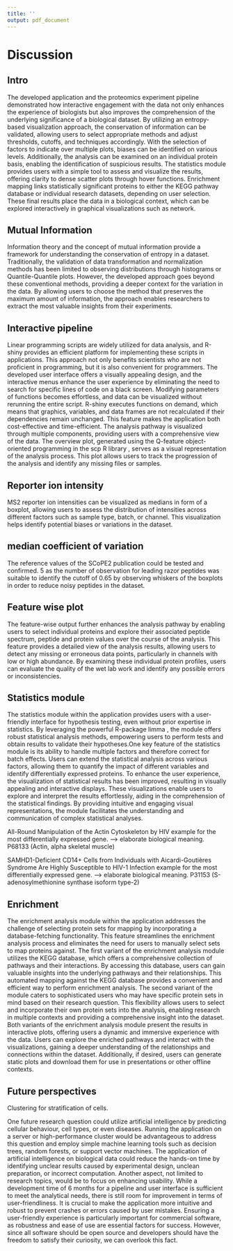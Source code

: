 ```yaml
---
title: ''
output: pdf_document
---
```



# Discussion

## Intro
The developed application and the proteomics experiment pipeline demonstrated how interactive engagement with the data not only enhances the experience of biologists but also improves the comprehension of the underlying significance of a biological dataset. By utilizing an entropy-based visualization approach, the conservation of information can be validated, allowing users to select appropriate methods and adjust thresholds, cutoffs, and techniques accordingly. With the selection of factors to indicate over multiple plots, biases can be identified on various levels. Additionally, the analysis can be examined on an individual protein basis, enabling the identification of suspicious results. The statistics module provides users with a simple tool to assess and visualize the results, offering clarity to dense scatter plots through hover functions. Enrichment mapping links statistically significant proteins to either the KEGG pathway database or individual research datasets, depending on user selection. These final results place the data in a biological context, which can be explored interactively in graphical visualizations such as network.

## Mutual Information
Information theory and the concept of mutual information provide a framework for understanding the conservation of entropy in a dataset. Traditionally, the validation of data transformation and normalization methods has been limited to observing distributions through histograms or Quantile-Quantile plots. However, the developed approach goes beyond these conventional methods, providing a deeper context for the variation in the data. By allowing users to choose the method that preserves the maximum amount of information, the approach enables researchers to extract the most valuable insights from their experiments.

## Interactive pipeline
Linear programming scripts are widely utilized for data analysis, and R-shiny provides an efficient platform for implementing these scripts in applications. This approach not only benefits scientists who are not proficient in programming, but it is also convenient for programmers. The developed user interface offers a visually appealing design, and the interactive menus enhance the user experience by eliminating the need to search for specific lines of code on a black screen. Modifying parameters of functions becomes effortless, and data can be visualized without rerunning the entire script. R-shiny executes functions on demand, which means that graphics, variables, and data frames are not recalculated if their dependencies remain unchanged. This feature makes the application both cost-effective and time-efficient.
The analysis pathway is visualized through multiple components, providing users with a comprehensive view of the data. The overview plot, generated using the Q-feature object-oriented programming in the scp R library \citep{Vanderaa2021}, serves as a visual representation of the analysis process. This plot allows users to track the progression of the analysis and identify any missing files or samples. 

## Reporter ion intensity
MS2 reporter ion intensities can be visualized as medians in form of a boxplot, allowing users to assess the distribution of intensities across different factors such as sample type, batch, or channel. This visualization helps identify potential biases or variations in the dataset.

## median coefficient of variation
The reference values of the SCoPE2 publication \citep{Specht2021} could be tested and confirmed. 5 as the number of observation for leading razor peptides was suitable to identify the cutoff of 0.65 by observing whiskers of the boxplots in order to reduce noisy peptides in the dataset.

## Feature wise plot
The feature-wise output further enhances the analysis pathway by enabling users to select individual proteins and explore their associated peptide spectrum, peptide and protein values over the course of the analysis. This feature provides a detailed view of the analysis results, allowing users to detect any missing or erroneous data points, particularly in channels with low or high abundance. By examining these individual protein profiles, users can evaluate the quality of the wet lab work and identify any possible errors or inconsistencies.

## Statistics module
The statistics module within the application provides users with a user-friendly interface for hypothesis testing, even without prior expertise in statistics. By leveraging the powerful R-package limma \citep{Ritchie2015}, the module offers robust statistical analysis methods, empowering users to perform tests and obtain results to validate their hypotheses.One key feature of the statistics module is its ability to handle multiple factors and therefore correct for batch effects. Users can extend the statistical analysis across various factors, allowing them to quantify the impact of different variables and identify differentially expressed proteins. To enhance the user experience, the visualization of statistical results has been improved, resulting in visually appealing and interactive displays. These visualizations enable users to explore and interpret the results effortlessly, aiding in the comprehension of the statistical findings. By providing intuitive and engaging visual representations, the module facilitates the understanding and communication of complex statistical analyses.

All-Round Manipulation of the Actin Cytoskeleton by HIV \citep{Turville2018} example for the most differentially expressed gene. --> elaborate biological meaning.
P68133 (Actin, alpha skeletal muscle)

SAMHD1-Deficient CD14+ Cells from Individuals with Aicardi-Goutières Syndrome Are Highly Susceptible to HIV-1 Infection \citep{Berger2011} example for the most differentially expressed gene. --> elaborate biological meaning.
P31153 (S-adenosylmethionine synthase isoform type-2)


## Enrichment 
The enrichment analysis module within the application addresses the challenge of selecting protein sets for mapping by incorporating a database-fetching functionality. This feature streamlines the enrichment analysis process and eliminates the need for users to manually select sets to map proteins against. The first variant of the enrichment analysis module utilizes the KEGG database, which offers a comprehensive collection of pathways and their interactions. By accessing this database, users can gain valuable insights into the underlying pathways and their relationships. This automated mapping against the KEGG database provides a convenient and efficient way to perform enrichment analysis. The second variant of the module caters to sophisticated users who may have specific protein sets in mind based on their research question. This flexibility allows users to select and incorporate their own protein sets into the analysis, enabling research in multiple contexts and providing a comprehensive insight into the dataset. Both variants of the enrichment analysis module present the results in interactive plots, offering users a dynamic and immersive experience with the data. Users can explore the enriched pathways and interact with the visualizations, gaining a deeper understanding of the relationships and connections within the dataset. Additionally, if desired, users can generate static plots and download them for use in presentations or other offline contexts.

## Future perspectives

Clustering for stratification of cells. 


One future research question could utilize artificial intelligence by predicting cellular behaviour, cell types, or even diseases. Running the application on a server or high-performance cluster would be advantageous to address this question and employ simple machine learning tools such as decision trees, random forests, or support vector machines. The application of artificial intelligence on biological data could reduce the hands-on time by identifying unclear results caused by experimental design, unclean preparation, or incorrect computation.
Another aspect, not limited to research topics, would be to focus on enhancing usability. While a development time of 6 months for a pipeline and user interface is sufficient to meet the analytical needs, there is still room for improvement in terms of user-friendliness. It is crucial to make the application more intuitive and robust to prevent crashes or errors caused by user mistakes. Ensuring a user-friendly experience is particularly important for commercial software, as robustness and ease of use are essential factors for success. However, since all software should be open source and developers should have the freedom to satisfy their curiosity, we can overlook this fact.